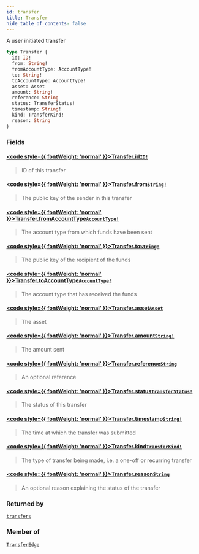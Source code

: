 ```yaml
---
id: transfer
title: Transfer
hide_table_of_contents: false
---
```








A user initiated transfer

```graphql
type Transfer {
  id: ID!
  from: String!
  fromAccountType: AccountType!
  to: String!
  toAccountType: AccountType!
  asset: Asset
  amount: String!
  reference: String
  status: TransferStatus!
  timestamp: String!
  kind: TransferKind!
  reason: String
}
```


### Fields

#### [<code style={{ fontWeight: 'normal' }}>Transfer.<b>id</b></code>](#)<Bullet />[`ID!`](/testnet/api/graphql/scalars/id) <Badge class="secondary" text="non-null"/> <Badge class="secondary" text="scalar"/>
> ID of this transfer
> 

#### [<code style={{ fontWeight: 'normal' }}>Transfer.<b>from</b></code>](#)<Bullet />[`String!`](/testnet/api/graphql/scalars/string) <Badge class="secondary" text="non-null"/> <Badge class="secondary" text="scalar"/>
> The public key of the sender in this transfer
> 

#### [<code style={{ fontWeight: 'normal' }}>Transfer.<b>fromAccountType</b></code>](#)<Bullet />[`AccountType!`](/testnet/api/graphql/enums/account-type) <Badge class="secondary" text="non-null"/> <Badge class="secondary" text="enum"/>
> The account type from which funds have been sent
> 

#### [<code style={{ fontWeight: 'normal' }}>Transfer.<b>to</b></code>](#)<Bullet />[`String!`](/testnet/api/graphql/scalars/string) <Badge class="secondary" text="non-null"/> <Badge class="secondary" text="scalar"/>
> The public key of the recipient of the funds
> 

#### [<code style={{ fontWeight: 'normal' }}>Transfer.<b>toAccountType</b></code>](#)<Bullet />[`AccountType!`](/testnet/api/graphql/enums/account-type) <Badge class="secondary" text="non-null"/> <Badge class="secondary" text="enum"/>
> The account type that has received the funds
> 

#### [<code style={{ fontWeight: 'normal' }}>Transfer.<b>asset</b></code>](#)<Bullet />[`Asset`](/testnet/api/graphql/objects/asset) <Badge class="secondary" text="object"/>
> The asset
> 

#### [<code style={{ fontWeight: 'normal' }}>Transfer.<b>amount</b></code>](#)<Bullet />[`String!`](/testnet/api/graphql/scalars/string) <Badge class="secondary" text="non-null"/> <Badge class="secondary" text="scalar"/>
> The amount sent
> 

#### [<code style={{ fontWeight: 'normal' }}>Transfer.<b>reference</b></code>](#)<Bullet />[`String`](/testnet/api/graphql/scalars/string) <Badge class="secondary" text="scalar"/>
> An optional reference
> 

#### [<code style={{ fontWeight: 'normal' }}>Transfer.<b>status</b></code>](#)<Bullet />[`TransferStatus!`](/testnet/api/graphql/enums/transfer-status) <Badge class="secondary" text="non-null"/> <Badge class="secondary" text="enum"/>
> The status of this transfer
> 

#### [<code style={{ fontWeight: 'normal' }}>Transfer.<b>timestamp</b></code>](#)<Bullet />[`String!`](/testnet/api/graphql/scalars/string) <Badge class="secondary" text="non-null"/> <Badge class="secondary" text="scalar"/>
> The time at which the transfer was submitted
> 

#### [<code style={{ fontWeight: 'normal' }}>Transfer.<b>kind</b></code>](#)<Bullet />[`TransferKind!`](/testnet/api/graphql/unions/transfer-kind) <Badge class="secondary" text="non-null"/> <Badge class="secondary" text="union"/>
> The type of transfer being made, i.e. a one-off or recurring transfer
> 

#### [<code style={{ fontWeight: 'normal' }}>Transfer.<b>reason</b></code>](#)<Bullet />[`String`](/testnet/api/graphql/scalars/string) <Badge class="secondary" text="scalar"/>
> An optional reason explaining the status of the transfer
> 



### Returned by

[`transfers`](/testnet/api/graphql/queries/transfers)  <Badge class="secondary" text="query"/>

### Member of

[`TransferEdge`](/testnet/api/graphql/objects/transfer-edge)  <Badge class="secondary" text="object"/>



